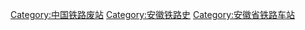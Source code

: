 [[Category:中国铁路废站|Category:中国铁路废站]]
[[Category:安徽铁路史|Category:安徽铁路史]]
[[Category:安徽省铁路车站|Category:安徽省铁路车站]]